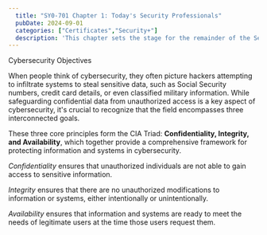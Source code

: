 ```yaml
---
  title: "SY0-701 Chapter 1: Today's Security Professionals"
  pubDate: 2024-09-01
  categories: ["Certificates","Security+"]
  description: 'This chapter sets the stage for the remainder of the Security+, where you will dive more deeply into many different areas of cybersecurity.'
---
```


<Section>Cybersecurity Objectives</Section>

When people think of cybersecurity, they often picture hackers attempting to infiltrate systems to steal sensitive data, such as Social Security numbers, credit card details, or even classified military information. While safeguarding confidential data from unauthorized access is a key aspect of cybersecurity, it's crucial to recognize that the field encompasses three interconnected goals.

These three core principles form the CIA Triad: **Confidentiality, Integrity, and Availability**, which together provide a comprehensive framework for protecting information and systems in cybersecurity.

<em>Confidentiality</em> ensures that unauthorized individuals are not able to gain access to sensitive information.

<em>Integrity</em> ensures that there are no unauthorized modifications to information or systems, either intentionally or unintentionally.

<em>Availability</em> ensures that information and systems are ready to meet the needs of legitimate users at the time those users request them.